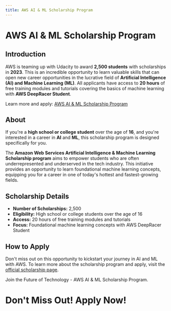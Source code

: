 ```yaml
---
title: AWS AI & ML Scholarship Program
---
```


# AWS AI & ML Scholarship Program

## Introduction

AWS is teaming up with Udacity to award **2,500 students** with scholarships in **2023**. This is an incredible opportunity to learn valuable skills that can open new career opportunities in the lucrative field of **Artificial Intelligence (AI) and Machine Learning (ML)**. All applicants have access to **20 hours** of free training modules and tutorials covering the basics of machine learning with **AWS DeepRacer Student**.

Learn more and apply: [AWS AI & ML Scholarship Program](https://www.udacity.com/scholarships/aws-ai-ml-scholarship-program)

## About

If you're a **high school or college student** over the age of **16**, and you're interested in a career in **AI** and **ML**, this scholarship program is designed specifically for you.

The **Amazon Web Services Artificial Intelligence & Machine Learning Scholarship program** aims to empower students who are often underrepresented and underserved in the tech industry. This initiative provides an opportunity to learn foundational machine learning concepts, equipping you for a career in one of today's hottest and fastest-growing fields.

## Scholarship Details

- **Number of Scholarships:** 2,500
- **Eligibility:** High school or college students over the age of 16
- **Access:** 20 hours of free training modules and tutorials
- **Focus:** Foundational machine learning concepts with AWS DeepRacer Student

## How to Apply

Don't miss out on this opportunity to kickstart your journey in AI and ML with AWS. To learn more about the scholarship program and apply, visit the [official scholarship page](https://www.udacity.com/scholarships/aws-ai-ml-scholarship-program).

Join the Future of Technology - AWS AI & ML Scholarship Program.

# Don't Miss Out! Apply Now!
